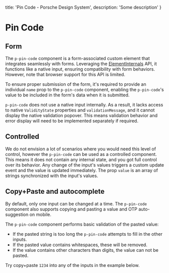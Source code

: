 
  title: 'Pin Code - Porsche Design System',
  description: 'Some description'
}

# Pin Code <ComponentStatus tagName="p-pin-code"></ComponentStatus>

<TableOfContents headings={[]} />

## Form

The `p-pin-code` component is a form-associated custom element that integrates seamlessly with forms. Leveraging the
[ElementInternals](https://developer.mozilla.org/en-US/docs/Web/API/ElementInternals) API, it functions like a native
input, ensuring compatibility with form behaviors. However, note that browser support for this API is limited.

To ensure proper submission of the form, it's required to provide an individual `name` prop to the `p-pin-code`
component, enabling the `p-pin-code`'s value to be included in the form's data when it is submitted.

<Notification heading="Attention" heading-tag="h2" state="warning">
  <code>p-pin-code</code> does not use a native input internally. As a result, it lacks access to native <code>ValidityState</code>
  properties and <code>validationMessage</code>, and it cannot display the native validation popover. This means validation behavior
  and error display will need to be implemented separately if required.
</Notification>

<ComponentExample codeSample={pinCodeExample} />

## Controlled

We do not envision a lot of scenarios where you would need this level of control, however the `p-pin-code` can be used
as a controlled component. This means it does not contain any internal state, and you got full control over its
behavior. Any change of the input's values triggers a custom update event and the value is updated immediately. The prop
`value` is an array of strings synchronized with the input's values.

<ComponentExample codeSample={pinCodeExampleControlled} />

## Copy+Paste and autocomplete

By default, only one input can be changed at a time. The `p-pin-code` component also supports copying and pasting a
value and OTP auto-suggestion on mobile.

The `p-pin-code` component performs basic validation of the pasted value:

- If the pasted string is too long the `p-pin-code` attempts to fill in the other inputs.
- If the pasted value contains whitespaces, these will be removed.
- If the value contains other characters than digits, the value can not be pasted.

Try copy+paste `1234` into any of the inputs in the example below.

<ComponentStory story={pinCodeStory} />


